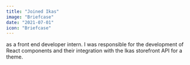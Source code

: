 ```yaml
---
title: "Joined Ikas"
image: "Briefcase"
date: "2021-07-01"
icon: "Briefcase"
---
```


as a front end developer intern. I was responsible for the development of React components and their integration with the Ikas storefront API for a theme.






